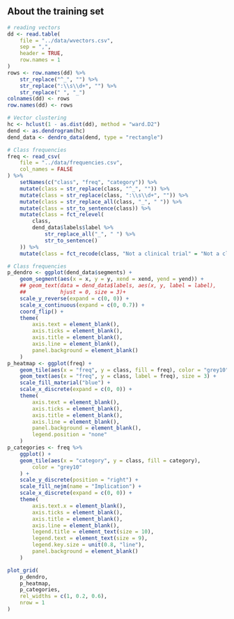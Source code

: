 ## About the training set

```r
# reading vectors
dd <- read.table(
    file = "../data/wvectors.csv",
    sep = ",",
    header = TRUE,
    row.names = 1
)
rows <- row.names(dd) %>%
    str_replace("^_", "") %>%
    str_replace(":\\s\\d+", "") %>%
    str_replace(" ", "_")
colnames(dd) <- rows
row.names(dd) <- rows

# Vector clustering
hc <- hclust(1 - as.dist(dd), method = "ward.D2")
dend <- as.dendrogram(hc)
dend_data <- dendro_data(dend, type = "rectangle")

# Class frequencies
freq <- read_csv(
    file = "../data/frequencies.csv",
    col_names = FALSE
) %>%
    setNames(c("class", "freq", "category")) %>%
    mutate(class = str_replace(class, "^_", "")) %>%
    mutate(class = str_replace(class, ":\\s\\d+", "")) %>%
    mutate(class = str_replace_all(class, "_", " ")) %>%
    mutate(class = str_to_sentence(class)) %>%
    mutate(class = fct_relevel(
        class,
        dend_data$labels$label %>%
            str_replace_all("_", " ") %>%
            str_to_sentence()
    )) %>%
    mutate(class = fct_recode(class, "Not a clinical trial" = "Not a clinical t"))
```

```r
# Class frequencies
p_dendro <- ggplot(dend_data$segments) +
    geom_segment(aes(x = x, y = y, xend = xend, yend = yend)) +
    ## geom_text(data = dend_data$labels, aes(x, y, label = label),
    ##           hjust = 0, size = 3)+
    scale_y_reverse(expand = c(0, 0)) +
    scale_x_continuous(expand = c(0, 0.7)) +
    coord_flip() +
    theme(
        axis.text = element_blank(),
        axis.ticks = element_blank(),
        axis.title = element_blank(),
        axis.line = element_blank(),
        panel.background = element_blank()
    )
p_heatmap <- ggplot(freq) +
    geom_tile(aes(x = "freq", y = class, fill = freq), color = "grey10") +
    geom_text(aes(x = "freq", y = class, label = freq), size = 3) +
    scale_fill_material("blue") +
    scale_x_discrete(expand = c(0, 0)) +
    theme(
        axis.text = element_blank(),
        axis.ticks = element_blank(),
        axis.title = element_blank(),
        axis.line = element_blank(),
        panel.background = element_blank(),
        legend.position = "none"
    )
p_categories <- freq %>%
    ggplot() +
    geom_tile(aes(x = "category", y = class, fill = category),
        color = "grey10"
    ) +
    scale_y_discrete(position = "right") +
    scale_fill_nejm(name = "Implication") +
    scale_x_discrete(expand = c(0, 0)) +
    theme(
        axis.text.x = element_blank(),
        axis.ticks = element_blank(),
        axis.title = element_blank(),
        axis.line = element_blank(),
        legend.title = element_text(size = 10),
        legend.text = element_text(size = 9),
        legend.key.size = unit(0.8, "line"),
        panel.background = element_blank()
    )

plot_grid(
    p_dendro,
    p_heatmap,
    p_categories,
    rel_widths = c(1, 0.2, 0.6),
    nrow = 1
)
```
